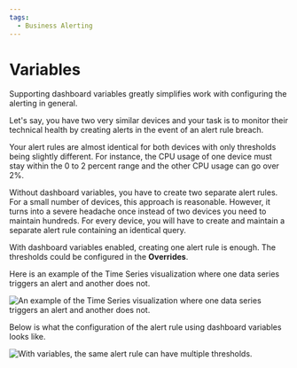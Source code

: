 ```yaml
---
tags:
  - Business Alerting
---
```



# Variables

Supporting dashboard variables greatly simplifies work with configuring the alerting in general.

Let's say, you have two very similar devices and your task is to monitor their technical health by creating alerts in the event of an alert rule breach.

Your alert rules are almost identical for both devices with only thresholds being slightly different. For instance, the CPU usage of one device must stay within the 0 to 2 percent range and the other CPU usage can go over 2%.

Without dashboard variables, you have to create two separate alert rules. For a small number of devices, this approach is reasonable. However, it turns into a severe headache once instead of two devices you need to maintain hundreds. For every device, you will have to create and maintain a separate alert rule containing an identical query.

With dashboard variables enabled, creating one alert rule is enough. The thresholds could be configured in the **Overrides**.

Here is an example of the Time Series visualization where one data series triggers an alert and another does not.

<Image
  title="An example of the Time Series visualization where one data series triggers an alert and another does not."
  src="/img/blog/2024-01-17-big-1.6.0/var-1.png"
/>

Below is what the configuration of the alert rule using dashboard variables looks like.

<Image
  title="With variables, the same alert rule can have multiple thresholds."
  src="/img/big/var-2.png"
/>
